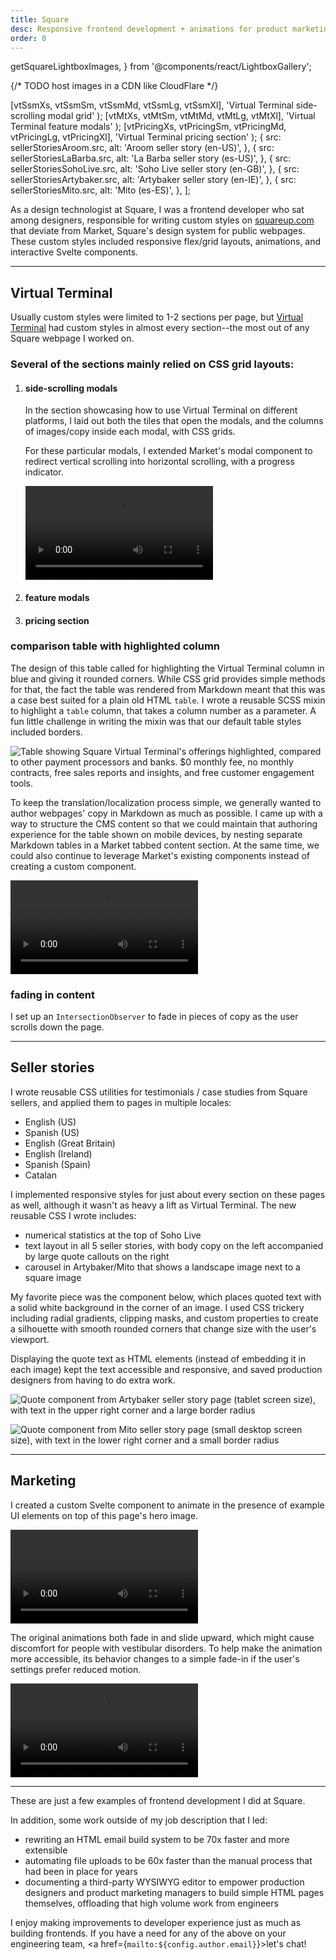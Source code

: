 ```yaml
---
title: Square
desc: Responsive frontend development + animations for product marketing pages
order: 0
---
```


  getSquareLightboxImages,
} from '@components/react/LightboxGallery';

{/* TODO host images in a CDN like CloudFlare */}

  [vtSsmXs, vtSsmSm, vtSsmMd, vtSsmLg, vtSsmXl],
  'Virtual Terminal side-scrolling modal grid'
);
  [vtMtXs, vtMtSm, vtMtMd, vtMtLg, vtMtXl],
  'Virtual Terminal feature modals'
);
  [vtPricingXs, vtPricingSm, vtPricingMd, vtPricingLg, vtPricingXl],
  'Virtual Terminal pricing section'
);
  {
    src: sellerStoriesAroom.src,
    alt: 'Aroom seller story (en-US)',
  },
  {
    src: sellerStoriesLaBarba.src,
    alt: 'La Barba seller story (es-US)',
  },
  {
    src: sellerStoriesSohoLive.src,
    alt: 'Soho Live seller story (en-GB)',
  },
  {
    src: sellerStoriesArtybaker.src,
    alt: 'Artybaker seller story (en-IE)',
  },
  {
    src: sellerStoriesMito.src,
    alt: 'Mito (es-ES)',
  },
];

As a design technologist at Square, I was a frontend developer who sat among designers, responsible for writing custom styles on [squareup.com](https://squareup.com/) that deviate from Market, Square's design system for public webpages. These custom styles included responsive flex/grid layouts, animations, and interactive Svelte components.

---

## Virtual Terminal

Usually custom styles were limited to 1-2 sections per page, but [Virtual Terminal](https://squareup.com/us/en/payments/virtual-terminal) had custom styles in almost every section--the most out of any Square webpage I worked on.

### Several of the sections mainly relied on CSS grid layouts:

1. #### side-scrolling modals

   <LightboxGallery client:load images={vtSsmImages} />

   In the section showcasing how to use Virtual Terminal on different platforms, I laid out both the tiles that open the modals, and the columns of images/copy inside each modal, with CSS grids.

   For these particular modals, I extended Market's modal component to redirect vertical scrolling into horizontal scrolling, with a progress indicator.

   <video controls autoPlay loop className="rounded">
     <source
       src="/squareup.com_us_en_payments_virtual-terminal_ssm.mov"
       type="video/mp4"
     />
     <p>
       screen recording of Square Virtual Terminal's sidescrolling modal section
     </p>
   </video>

2. #### feature modals

   <LightboxGallery client:load images={vtFeatureModalsImages} />

3. #### pricing section

   <LightboxGallery client:load images={vtPricingImages} />

### comparison table with highlighted column

The design of this table called for highlighting the Virtual Terminal column in blue and giving it rounded corners. While CSS grid provides simple methods for that, the fact the table was rendered from Markdown meant that this was a case best suited for a plain old HTML `table`. I wrote a reusable SCSS mixin to highlight a `table` column, that takes a column number as a parameter. A fun little challenge in writing the mixin was that our default table styles included borders.

<Image
  src={vtComparisonTable}
  alt="Table showing Square Virtual Terminal's offerings highlighted, compared to other payment processors and banks. $0 monthly fee, no monthly contracts, free sales reports and insights, and free customer engagement tools."
/>

To keep the translation/localization process simple, we generally wanted to author webpages' copy in Markdown as much as possible. I came up with a way to structure the CMS content so that we could maintain that authoring experience for the table shown on mobile devices, by nesting separate Markdown tables in a Market tabbed content section. At the same time, we could also continue to leverage Market's existing components instead of creating a custom component.

<video controls autoPlay loop className="rounded mobile">
  <source
    src="/squareup.com_us_en_payments_virtual-terminal_why-square_sm.mov"
    type="video/mp4"
  />
  <p>
    Screen recording of Square Virtual Terminal's comparison table section on
    mobile. Clicking navigation tabs at the top transitions different tables
    into the main content area, sliding in from the sides of the screen.
  </p>
</video>

### fading in content

I set up an `IntersectionObserver` to fade in pieces of copy as the user scrolls down the page.

---

## Seller stories

I wrote reusable CSS utilities for testimonials / case studies from Square sellers, and applied them to pages in multiple locales:

- English (US)
- Spanish (US)
- English (Great Britain)
- English (Ireland)
- Spanish (Spain)
- Catalan

I implemented responsive styles for just about every section on these pages as well, although it wasn't as heavy a lift as Virtual Terminal. The new reusable CSS I wrote includes:

- numerical statistics at the top of Soho Live
- text layout in all 5 seller stories, with body copy on the left accompanied by large quote callouts on the right
- carousel in Artybaker/Mito that shows a landscape image next to a square image

<LightboxGallery client:load images={sellerStoriesImages} />

My favorite piece was the component below, which places quoted text with a solid white background in the corner of an image. I used CSS trickery including radial gradients, clipping masks, and custom properties to create a silhouette with smooth rounded corners that change size with the user's viewport.

Displaying the quote text as HTML elements (instead of embedding it in each image) kept the text accessible and responsive, and saved production designers from having to do extra work.

<Image
  src={quoteArtybakerMd}
  alt="Quote component from Artybaker seller story page (tablet screen size), with text in the upper right corner and a large border radius"
/>

<Image
  src={quoteMitoLg}
  alt="Quote component from Mito seller story page (small desktop screen size), with text in the lower right corner and a small border radius"
/>

---

## Marketing

I created a custom Svelte component to animate in the presence of example UI elements on top of this page's hero image.

<video controls autoPlay loop className="rounded">
  <source
    src="/squareup.com_us_en_marketing_hero-animation.mov"
    type="video/mp4"
  />
  <p>
    Screen recording of Square's Marketing page. When the hero image scrolls
    into view, UI elements showing example marketing messages that sellers can
    send to customers fade in and slide upward.
  </p>
</video>

The original animations both fade in and slide upward, which might cause discomfort for people with vestibular disorders. To help make the animation more accessible, its behavior changes to a simple fade-in if the user's settings prefer reduced motion.

<video controls autoPlay loop className="rounded">
  <source
    src="/squareup.com_us_en_marketing_hero-animation_prefers-reduced-motion.mov"
    type="video/mp4"
  />
  <p>
    Screen recording of Square's Marketing page. Here, the example UI elements
    only fade in when they enter, instead of also sliding.
  </p>
</video>

---

These are just a few examples of frontend development I did at Square.

In addition, some work outside of my job description that I led:

- rewriting an HTML email build system to be 70x faster and more extensible
- automating file uploads to be 60x faster than the manual process that had been in place for years
- documenting a third-party WYSIWYG editor to empower production designers and product marketing managers to build simple HTML pages themselves, offloading that high volume work from engineers

I enjoy making improvements to developer experience just as much as building frontends. If you have a need for any of the above on your engineering team, <a href={`mailto:${config.author.email}`}>let's chat!</a>

